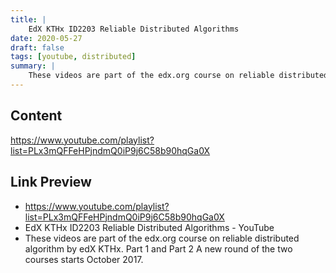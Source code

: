 ```yaml
---
title: |
    EdX KTHx ID2203 Reliable Distributed Algorithms
date: 2020-05-27
draft: false
tags: [youtube, distributed]
summary: |
    These videos are part of the edx.org course on reliable distributed algorithm by edX KTHx. Part 1 and Part 2 A new round of the two courses starts October 2017.
---
```


## Content

https://www.youtube.com/playlist?list=PLx3mQFFeHPjndmQ0iP9j6C58b90hqGa0X

## Link Preview

- https://www.youtube.com/playlist?list=PLx3mQFFeHPjndmQ0iP9j6C58b90hqGa0X
- EdX KTHx ID2203 Reliable Distributed Algorithms - YouTube
- These videos are part of the edx.org course on reliable distributed algorithm by edX KTHx. Part 1 and Part 2 A new round of the two courses starts October 2017.
